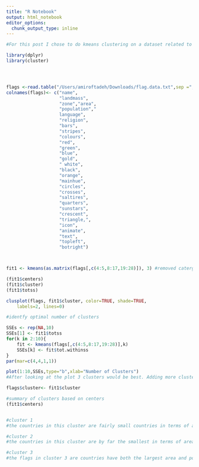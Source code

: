 ```yaml
---
title: "R Notebook"
output: html_notebook
editor_options: 
  chunk_output_type: inline
---
```




```r
#For this post I chose to do kmeans clustering on a dataset related to country flags. In the data was information related each country's population, area, location. languages , and religion. Then dummy variables were introduced for colors present on the flag. Dummy variables were introduced on whether a flag has features like stars, bars, words and various shapes. 

library(dplyr)
library(cluster)




flags <-read.table("/Users/amiroftadeh/Downloads/flag.data.txt",sep =",")
colnames(flags)<- c("name",
                    "landmass",
                    "zone","area",
                    "population","
                    language",
                    "religion",
                    "bars",
                    "stripes",
                    "colours",
                    "red",
                    "green",
                    "blue",
                    "gold",
                    " white",
                    "black",
                    "orange",
                    "mainhue",
                    "circles",
                    "crosses",
                    "saltires",
                    "quarters",
                    "sunstars",
                    "crescent",
                    "triangle,",
                    "icon",
                    "animate",
                    "text",
                    "topleft",
                    "botright")



fit1 <- kmeans(as.matrix(flags[,c(4:5,8:17,19:28)]), 3) #removed catergorical variables

(fit1$centers)
(fit1$cluster)
(fit1$totss)

clusplot(flags, fit1$cluster, color=TRUE, shade=TRUE, 
  	labels=2, lines=0)

#identfy optimal number of clusters

SSEs <- rep(NA,10) 
SSEs[1] <- fit1$totss 
for(k in 2:10){
	fit <- kmeans(flags[,c(4:5,8:17,19:28)],k)
	SSEs[k] <- fit$tot.withinss
}
par(mar=c(4,4,1,1))

plot(1:10,SSEs,type="b",xlab="Number of Clusters")
#After looking at the plot 3 clusters would be best. Adding more clusters would have very little further impact after 3.

flags$cluster<- fit1$cluster

#summary of clusters based on centers
(fit1$centers)


#cluster 1
#the countries in this cluster are fairly small countries in terms of area and population, this in between cluster 2 and 3. The flags within cluster are more likely than to contain bars, and have a greater proportion of flags that contain bars as compared those in cluster 2 or 3. These flags contain more green in this cluster than any of the other one. The flags in this cluster are more likely than to contain the colors red and green. This cluster is last among flags containing blue

#cluster 2
#the countries in this cluster are by far the smallest in terms of area and population. The flags in this cluster contain the most number of color on their flags. They also have they highest levels of blue, white, and black compared to the other clusters.

#cluster 3
#the flags in cluster 3 are countries have both the largest area and population. The flags have fewest number of colors. The flags have lowest amount of bars but the greatest number of stripes. The flags in this cluster have the greatest amount of red and blue compared to the other clusters. This cluster also contains no flags with black or orange. The flags also have the greatest amount of text compared to the 2 other clusters. 



```


